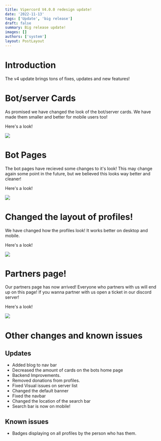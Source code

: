 ```yaml
---
title: Vipercord V4.0.0 redesign update!
date: '2022-11-13'
tags: ['Update', 'big release']
draft: false
summary: Big release update!
images: []
authors: ['system']
layout: PostLayout
---
```


# Introduction

The v4 update brings tons of fixes, updates and new features!

# Bot/server Cards

As promised we have changed the look of the bot/server cards. We have made them smaller and better for mobile users too!

Here's a look!

![](https://i.imgur.com/uYp51WW.png)

# Bot Pages

The bot pages have recieved some changes to it's look! This may change again some point in the future, but we believed this looks way better and cleaner!

Here's a look!

![](https://i.imgur.com/1YITB5M.png)

# Changed the layout of profiles!

We have changed how the profiles look! It works better on desktop and mobile.

Here's a look!

![](https://i.imgur.com/rannw0n.png)

# Partners page!

Our partners page has now arrived! Everyone who partners with us will end up on this page! If you wanna partner with us open a ticket in our discord server!

Here's a look!

![](https://i.imgur.com/8OXz8BI.png)

# Other changes and known issues

## Updates

- Added blog to nav bar
- Decreased the amount of cards on the bots home page
- Backend Improvements.
- Removed donations from profiles.
- Fixed Visual issues on server list
- Changed the default banner
- Fixed the navbar
- Changed the location of the search bar
- Search bar is now on mobile!

## Known issues

- Badges displaying on all profiles by the person who has them.
